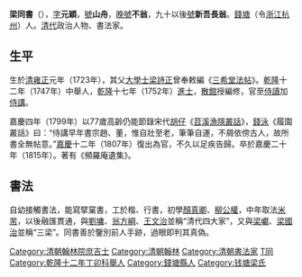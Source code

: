'''梁同書'''（{{bd|1723年||1815年||梁同書}}），[[表字|字]]'''元穎'''，[[號|號]]'''山舟'''，[[晚號|晚號]]'''不翁'''，九十以後[[號|號]]'''新吾長翁'''。[[錢塘|錢塘]]（令[[浙江|浙江]][[杭州|杭州]]）人。[[清代|清代]]政治人物、書法家。

==生平==
生於[[清|清]][[雍正|雍正]]元年（1723年），其父[[大學士|大學士]][[梁詩正|梁詩正]]曾奉敕編《[[三希堂法帖|三希堂法帖]]》。[[乾隆|乾隆]]十二年（1747年）中舉人，[[乾隆|乾隆]]十七年（1752年）[[進士|進士]]，[[散館|散館]]授編修，官至[[侍讀|侍讀]]加[[侍講|侍講]]。

嘉慶四年（1799年）以77歲高齡仍能節錄宋代[[胡仔|胡仔]]《[[苕溪漁隱叢話|苕溪漁隱叢話]]》，[[錢泳|錢泳]]《履園叢話》曰：“侍講早年書宗趙、董，惟自壯至老，筆筆自運，不屑依傍古人，故所書全無帖意。”[[嘉慶|嘉慶]]十二年（1807年）復出為官，不久以足疾告歸。卒於嘉慶二十年（1815年）。著有《頻羅庵遺集》。

==書法==
自幼接觸書法，能寫擘窠書，工於楷、行書，初學[[顏真卿|顏真卿]]、[[柳公權|柳公權]]，中年取法[[米芾|米芾]]，以後融匯貫通，與[[劉墉|劉墉]]、[[翁方綱|翁方綱]]、[[王文治|王文治]]並稱“清代四大家”，又與[[梁巘|梁巘]]、[[梁國治|梁國治]]並稱“三梁”。同書善於鑒別前人手跡，過眼即判其真偽。

{{乾隆十七年壬申恩科殿試金榜}}

{{DEFAULTSORT:Liang梁}}
[[Category:清朝翰林院庶吉士|Category:清朝翰林院庶吉士]]
[[Category:清朝翰林|Category:清朝翰林]]
[[Category:清朝書法家|Category:清朝書法家]]
[[Category:梁姓|T同]]
[[Category:乾隆十二年丁卯科舉人|Category:乾隆十二年丁卯科舉人]]
[[Category:錢塘縣人|Category:錢塘縣人]]
[[Category:钱塘梁氏|Category:钱塘梁氏]]